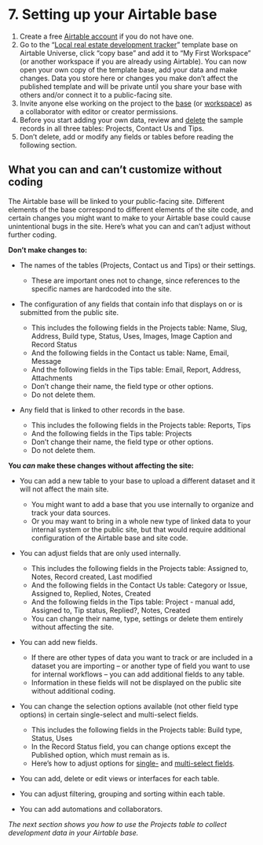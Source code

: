 
# 7. Setting up your Airtable base

1. Create a free [Airtable account](https://airtable.com/signup) if you do not have one. 
2. Go to the “[Local real estate development tracker](https://www.airtable.com/universe/exp1PtSWxyPHYGMIk/local-development-tracker)” template base on Airtable Universe, click “copy base” and add it to “My First Workspace” (or another workspace if you are already using Airtable). You can now open your own copy of the template base, add your data and make changes. Data you store here or changes you make don’t affect the published template and will be private until you share your base with others and/or connect it to a public-facing site.  
3. Invite anyone else working on the project to the [base](https://support.airtable.com/hc/en-us/articles/202625759-Adding-a-base-collaborator) (or [workspace](https://support.airtable.com/hc/en-us/articles/203313505-Adding-a-workspace-collaborator)) as a collaborator with editor or creator permissions.  
4. Before you start adding your own data, review and [delete](https://support.airtable.com/hc/en-us/articles/202584459-Deleting-records) the sample records in all three tables: Projects, Contact Us and Tips. 
5. Don’t delete, add or modify any fields or tables before reading the following section. 


## What you can and can’t customize without coding

The Airtable base will be linked to your public-facing site. Different elements of the base correspond to different elements of the site code, and certain changes you might want to make to your Airtable base could cause unintentional bugs in the site. Here’s what you can and can’t adjust without further coding. 

**Don’t make changes to:**

* The names of the tables (Projects, Contact us and Tips) or their settings. 
   * These are important ones not to change, since references to the specific names are hardcoded into the site.

* The configuration of any fields that contain info that displays on or is submitted from the public site.
   * This includes the following fields in the Projects table: Name, Slug, Address, Build type, Status, Uses, Images, Image Caption and Record Status
   * And the following fields in the Contact us table: Name, Email, Message 
   * And the following fields in the Tips table: Email, Report, Address, Attachments
   * Don’t change their name, the field type or other options. 
   * Do not delete them.


* Any field that is linked to other records in the base. 
   * This includes the following fields in the Projects table: Reports, Tips
   * And the following fields in the Tips table: Projects 
   * Don’t change their name, the field type or other options. 
   * Do not delete them.

**You _can_ make these changes without affecting the site:**

* You can add a new table to your base to upload a different dataset and it will not affect the main site. 
   * You might want to add a base that you use internally to organize and track your data sources. 
   * Or you may want to bring in a whole new type of linked data to your internal system or the public site, but that would require additional configuration of the Airtable base and site code.

* You can adjust fields that are only used internally. 
   * This includes the following fields in the Projects table: Assigned to, Notes, Record created, Last modified
   * And the following fields in the Contact Us table: Category or Issue, Assigned to, Replied, Notes, Created
   * And the following fields in the Tips table: Project - manual add, Assigned to, Tip status, Replied?, Notes, Created
   * You can change their name, type, settings or delete them entirely without affecting the site. 

* You can add new fields. 
   * If there are other types of data you want to track or are included in a dataset you are importing – or another type of field you want to use for internal workflows – you can add additional fields to any table. 
   * Information in these fields will not be displayed on the public site without additional coding.  

* You can change the selection options available (not other field type options) in certain single-select and multi-select fields.
   * This includes the following fields in the Projects table: Build type, Status, Uses
   * In the Record Status field, you can change options except the Published option, which must remain as is. 
   * Here’s how to adjust options for [single-](https://support.airtable.com/hc/en-us/articles/360042806873-Single-select-field) and [multi-select fields](https://support.airtable.com/hc/en-us/articles/360042806893-Multiple-select-field).

* You can add, delete or edit views or interfaces for each table. 

* You can adjust filtering, grouping and sorting within each table. 

* You can add automations and collaborators. 

*The next section shows you how to use the Projects table to collect development data in your Airtable base.* 


<TableOfContents index={6} />
